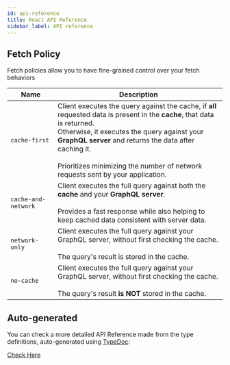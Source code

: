 ```yaml
---
id: api-reference
title: React API Reference
sidebar_label: API reference
---
```


## Fetch Policy

Fetch policies allow you to have fine-grained control over your fetch behaviors

| Name                | Description                                                                                                                                                                                                                                                                                                                            |
| ------------------- | -------------------------------------------------------------------------------------------------------------------------------------------------------------------------------------------------------------------------------------------------------------------------------------------------------------------------------------- |
| `cache-first`       | Client executes the query against the cache, if **all** requested data is present in the **cache**, that data is returned. <br/> Otherwise, it executes the query against your **GraphQL server** and returns the data after caching it. <br /> <br /> Prioritizes minimizing the number of network requests sent by your application. |
| `cache-and-network` | Client executes the full query against both the **cache** and your **GraphQL server**. <br /> <br /> Provides a fast response while also helping to keep cached data consistent with server data.                                                                                                                                      |
| `network-only`      | Client executes the full query against your GraphQL server, without first checking the cache. <br /><br/> The query's result is stored in the cache.                                                                                                                                                                                   |
| `no-cache`          | Client executes the full query against your GraphQL server, without first checking the cache. <br /><br/> The query's result **is NOT** stored in the cache.                                                                                                                                                                           |

## Auto-generated

You can check a more detailed API Reference made from the type definitions, auto-generated using [TypeDoc](https://typedoc.org/):

[Check Here](/react/api/modules)

